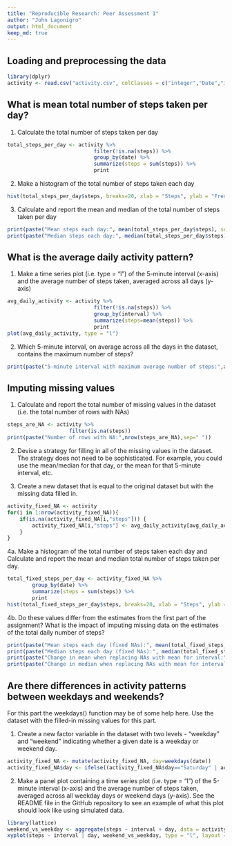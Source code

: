 ```yaml
---
title: "Reproducible Research: Peer Assessment 1"
author: "John Lagonigro"
output: html_document
keep_md: true
---
```



## Loading and preprocessing the data
```r
library(dplyr)
activity <- read.csv("activity.csv", colClasses = c("integer","Date","integer"), header=TRUE)
```

## What is mean total number of steps taken per day?
1. Calculate the total number of steps taken per day
```r
total_steps_per_day <- activity %>%
                            filter(!is.na(steps)) %>%
                            group_by(date) %>%
                            summarize(steps = sum(steps)) %>%
                            print
```

2. Make a histogram of the total number of steps taken each day
```r
hist(total_steps_per_day$steps, breaks=20, xlab = "Steps", ylab = "Frequency", main="Total Steps Taken Each Day", col="green")
```

3. Calculate and report the mean and median of the total number of steps taken per day
```r
print(paste("Mean steps each day:", mean(total_steps_per_day$steps), sep=" "))
print(paste("Median steps each day:", median(total_steps_per_day$steps), sep=" "))
```

## What is the average daily activity pattern?
1. Make a time series plot (i.e. type = "l") of the 5-minute interval (x-axis) and the average number of steps taken, averaged across all days (y-axis)
```r
avg_daily_activity <- activity %>%
                            filter(!is.na(steps)) %>%
                            group_by(interval) %>%
                            summarize(steps=mean(steps)) %>%
                            print
plot(avg_daily_activity, type = "l")
```

2. Which 5-minute interval, on average across all the days in the dataset, contains the maximum number of steps?
```r
print(paste("5-minute interval with maximum average number of steps:",avg_daily_activity[which.max(avg_daily_activity$steps), ]$interval, sep=" "))
```


## Imputing missing values
1. Calculate and report the total number of missing values in the dataset (i.e. the total number of rows with NAs)
```r
steps_are_NA <- activity %>%
                    filter(is.na(steps))
print(paste("Number of rows with NA:",nrow(steps_are_NA),sep=" "))
```

2. Devise a strategy for filling in all of the missing values in the dataset. The strategy does not need to be sophisticated. For example, you could use the mean/median for that day, or the mean for that 5-minute interval, etc.

3. Create a new dataset that is equal to the original dataset but with the missing data filled in.
```r
activity_fixed_NA <- activity
for(i in 1:nrow(activity_fixed_NA)){
    if(is.na(activity_fixed_NA[i,"steps"])) {
        activity_fixed_NA[i,"steps"] <- avg_daily_activity[avg_daily_activity$interval==activity_fixed_NA[i,"interval"],"steps"]
    }
}
```

4a. Make a histogram of the total number of steps taken each day and Calculate and report the mean and median total number of steps taken per day. 
```r
total_fixed_steps_per_day <- activity_fixed_NA %>%
        group_by(date) %>%
        summarize(steps = sum(steps)) %>%
        print
hist(total_fixed_steps_per_day$steps, breaks=20, xlab = "Steps", ylab = "Frequency", main="Total Steps Taken Each Day with NAs fixed with Means", col="green")
```

4b. Do these values differ from the estimates from the first part of the assignment? What is the impact of imputing missing data on the estimates of the total daily number of steps?
```r
print(paste("Mean steps each day (fixed NAs):", mean(total_fixed_steps_per_day$steps), sep=" "))
print(paste("Median steps each day (fixed NAs):", median(total_fixed_steps_per_day$steps), sep=" "))
print(paste("Change in mean when replacing NAs with mean for interval:", mean(total_fixed_steps_per_day$steps)-mean(total_steps_per_day$steps),sep=" "))
print(paste("Change in median when replacing NAs with mean for interval:", median(total_fixed_steps_per_day$steps)-median(total_steps_per_day$steps),sep=" "))
```

## Are there differences in activity patterns between weekdays and weekends?
For this part the weekdays() function may be of some help here. Use the dataset with the filled-in missing values for this part.

1. Create a new factor variable in the dataset with two levels - "weekday" and "weekend" indicating whether a given date is a weekday or weekend day.
```r
activity_fixed_NA <- mutate(activity_fixed_NA, day=weekdays(date))
activity_fixed_NA$day <- ifelse((activity_fixed_NA$day=="Saturday" | activity_fixed_NA$day=="Sunday"),"Weekend", "Weekday")
```

2. Make a panel plot containing a time series plot (i.e. type = "l") of the 5-minute interval (x-axis) and the average number of steps taken, averaged across all weekday days or weekend days (y-axis). See the README file in the GitHub repository to see an example of what this plot should look like using simulated data.
```r
library(lattice)
weekend_vs_weekday <- aggregate(steps ~ interval + day, data = activity_fixed_NA, mean)
xyplot(steps ~ interval | day, weekend_vs_weekday, type = "l", layout = c(1, 2), xlab = "Interval", ylab = "Steps", main="Total Steps for Weekend vs. Weekday")
```
